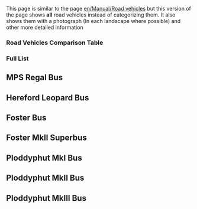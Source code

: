 This page is similar to the page [[en/Manual/Road vehicles]] but this version of the page shows '''all''' road vehicles instead of categorizing them. It also shows them with a photograph (In each landscape where possible) and other more detailed information   
===Road Vehicles Comparison Table===
===Full List===

== MPS Regal Bus ==

== Hereford Leopard Bus ==

==  Foster Bus ==

== Foster MkII Superbus ==

== Ploddyphut MkI Bus ==

== Ploddyphut MkII Bus ==

== Ploddyphut MkIII Bus ==